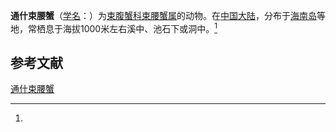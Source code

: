 {{Speciesbox
| name = 通什束腰蟹
| status = 
| status_system = 
| image = 
| genus = Somanniathelphusa
| species = tongzhaensis
| authority = (Dai et Xing, 1994)<ref name='id12058'>{{cite web| url =http://www.bioinfo.cn/db05/BjdwSpecies.php?action=view&id=12058| title =通什束腰蟹| work =《中国动物物种编目数据库》| publisher =中国科学院微生物研究所| author =中国科学院动物研究所| accessdate =2009-04-28| deadurl =yes| archiveurl =https://web.archive.org/web/20160305041154/http://www.bioinfo.cn/db05/BjdwSpecies.php?action=view&id=12058| archivedate =2016-03-05}}</ref>
}}

'''通什束腰蟹'''（[[学名|学名]]：{{lang|la|''Somanniathelphusa tongzhaensis''}}）为[[束腹蟹科|束腹蟹科]][[束腰蟹属|束腰蟹属]]的动物。在[[中国大陆|中国大陆]]，分布于[[海南岛|海南岛]]等地，常栖息于海拔1000米左右溪中、池石下或洞中。<ref name='id12058'/>

== 参考文献 ==
{{reflist}}

{{Wikispecies|Somanniathelphusa tongzhaensis}}
{{Taxonbar|from=Q14365370}}

[[Category:束腰蟹属|通什束腰蟹]]


{{螃蟹小作品}}